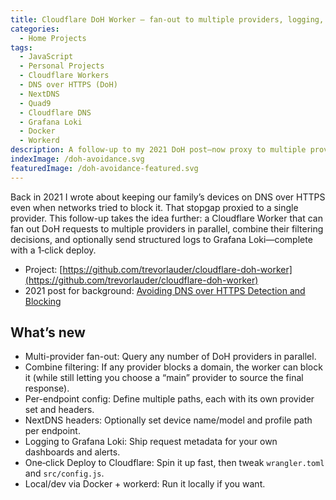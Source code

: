 ```yaml
---
title: Cloudflare DoH Worker — fan-out to multiple providers, logging, and 1‑click deploy
categories:
  - Home Projects
tags:
  - JavaScript
  - Personal Projects
  - Cloudflare Workers
  - DNS over HTTPS (DoH)
  - NextDNS
  - Quad9
  - Cloudflare DNS
  - Grafana Loki
  - Docker
  - Workerd
description: A follow-up to my 2021 DoH post—now proxy to multiple providers in parallel, combine their filtering, and ship logs to Grafana Loki. Includes one‑click deploy and a simple config.
indexImage: /doh-avoidance.svg
featuredImage: /doh-avoidance-featured.svg
---
```


Back in 2021 I wrote about keeping our family’s devices on DNS over HTTPS even when networks tried to block it. That stopgap proxied to a single provider. This follow-up takes the idea further: a Cloudflare Worker that can fan out DoH requests to multiple providers in parallel, combine their filtering decisions, and optionally send structured logs to Grafana Loki—complete with a 1‑click deploy.

- Project: [https://github.com/trevorlauder/cloudflare-doh-worker](https://github.com/trevorlauder/cloudflare-doh-worker)
- 2021 post for background: [Avoiding DNS over HTTPS Detection and Blocking](/blog/home-projects/2021/09/25/avoiding-doh-detection-and-blocking/)

## What’s new

- Multi-provider fan-out: Query any number of DoH providers in parallel.
- Combine filtering: If any provider blocks a domain, the worker can block it (while still letting you choose a “main” provider to source the final response).
- Per-endpoint config: Define multiple paths, each with its own provider set and headers.
- NextDNS headers: Optionally set device name/model and profile path per endpoint.
- Logging to Grafana Loki: Ship request metadata for your own dashboards and alerts.
- One‑click Deploy to Cloudflare: Spin it up fast, then tweak `wrangler.toml` and `src/config.js`.
- Local/dev via Docker + workerd: Run it locally if you want.

